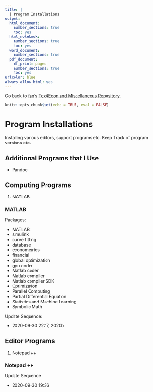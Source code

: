 ```yaml
---
title: |
  | Program Installations
output:
  html_document:
    number_sections: true
    toc: yes
  html_notebook:
    number_sections: true
    toc: yes
  word_document:
    number_sections: true
  pdf_document:
    df_print: paged
    number_sections: true
    toc: yes
urlcolor: blue
always_allow_html: yes
---
```


Go back to [fan](http://fanwangecon.github.io/)'s [Tex4Econ and Miscellaneous Repository](http://fanwangecon.github.io/Tex4Econ/).

```r
knitr::opts_chunk$set(echo = TRUE, eval = FALSE)
```

# Program Installations

Installing various editors, support programs etc. Keep Track of program versions etc.

## Additional Programs that I Use

- Pandoc


## Computing Programs

1. MATLAB

### MATLAB

Packages:

- MATLAB
- simulink
- curve fitting
- database
- econometrics
- financial
- global optimization
- gpu coder
- Matlab coder
- Matlab compiler
- Matlab compiler SDK
- Optimization
- Parallel Computing
- Partial Differential Equation
- Statistics and Machine Learning
- Symbolic Math

Update Sequence:

+ 2020-09-30 22:17, 2020b

## Editor Programs

1. Notepad ++

### Notepad ++

Update Sequence

+ 2020-09-30 19:36
